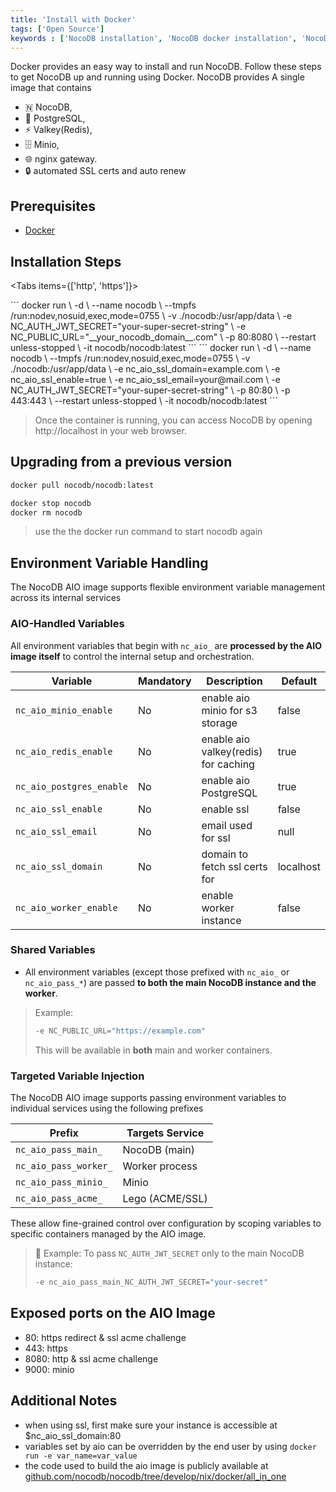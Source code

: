 ```yaml
---
title: 'Install with Docker'
tags: ['Open Source']
keywords : ['NocoDB installation', 'NocoDB docker installation', 'NocoDB prerequisites']
---
```


Docker provides an easy way to install and run NocoDB. Follow these steps to get NocoDB up and running using Docker.
NocoDB provides A single image that contains 

- 🇳  NocoDB,
- 🐘 PostgreSQL,
- ⚡ Valkey(Redis), 
- 🗄 Minio, 
- 🌐 nginx gateway.
- 🔒 automated SSL certs and auto renew


## Prerequisites
- [Docker](https://www.docker.com/get-started)

## Installation Steps

<Tabs items={['http', 'https']}>

<Tab value="http">
```
docker run \
	-d \
	--name nocodb \
	--tmpfs /run:nodev,nosuid,exec,mode=0755 \
	-v ./nocodb:/usr/app/data \
	-e NC_AUTH_JWT_SECRET="your-super-secret-string" \
	-e NC_PUBLIC_URL="__your_nocodb_domain__.com" \
	-p 80:8080 \
	--restart unless-stopped \
	-it nocodb/nocodb:latest
```
</Tab>

<Tab value="https">
```
docker run \
	-d \
	--name nocodb \
	--tmpfs /run:nodev,nosuid,exec,mode=0755 \
	-v ./nocodb:/usr/app/data \
	-e nc_aio_ssl_domain=example.com \
	-e nc_aio_ssl_enable=true \
	-e nc_aio_ssl_email=your@mail.com \
	-e NC_AUTH_JWT_SECRET="your-super-secret-string" \
	-p 80:80 \
	-p 443:443 \
	--restart unless-stopped \
	-it nocodb/nocodb:latest
```
</Tab>

</Tabs>


> Once the container is running, you can access NocoDB by opening http://localhost in your web browser.

## Upgrading from a previous version

```bash
docker pull nocodb/nocodb:latest

docker stop nocodb
docker rm nocodb

```
> use the the docker run command to start nocodb again

## Environment Variable Handling

The NocoDB AIO image supports flexible environment variable management across its internal services

### AIO-Handled Variables

All environment variables that begin with `nc_aio_` are **processed by the AIO image itself** to control the internal setup and orchestration.

| Variable                 | Mandatory | Description                           | Default   |
|--------------------------|-----------|---------------------------------------|-----------|
| `nc_aio_minio_enable`    | No        | enable aio minio for s3 storage       | false     |
| `nc_aio_redis_enable`    | No        | enable aio valkey(redis) for caching  | true      |
| `nc_aio_postgres_enable` | No        | enable aio PostgreSQL                 | true      |
| `nc_aio_ssl_enable`      | No        | enable ssl                            | false     |
| `nc_aio_ssl_email`       | No        | email used for ssl                    | null      |
| `nc_aio_ssl_domain`      | No        | domain to fetch ssl certs for         | localhost |
| `nc_aio_worker_enable`   | No        | enable worker instance                | false     |

### Shared Variables

* All environment variables (except those prefixed with `nc_aio_` or `nc_aio_pass_*`) are passed **to both the main NocoDB instance and the worker**.

> Example:
>
> ```bash
> -e NC_PUBLIC_URL="https://example.com"
> ```
>
> This will be available in **both** main and worker containers.

### Targeted Variable Injection

The NocoDB AIO image supports passing environment variables to individual services using the following prefixes

| Prefix                | Targets Service |
| --------------------- | --------------- |
| `nc_aio_pass_main_`   | NocoDB (main)   |
| `nc_aio_pass_worker_` | Worker process  |
| `nc_aio_pass_minio_`  | Minio           |
| `nc_aio_pass_acme_`   | Lego (ACME/SSL) |

These allow fine-grained control over configuration by scoping variables to specific containers managed by the AIO image.

> 🔧 Example:
> To pass `NC_AUTH_JWT_SECRET` only to the main NocoDB instance:
>
> ```bash
> -e nc_aio_pass_main_NC_AUTH_JWT_SECRET="your-secret"
> ```

## Exposed ports on the AIO Image

- 80: https redirect & ssl acme challenge
- 443: https
- 8080: http & ssl acme challenge
- 9000: minio

## Additional Notes

- when using ssl, first make sure your instance is accessible at $nc_aio_ssl_domain:80
- variables set by aio can be overridden by the end user by using `docker run -e var_name=var_value`
- the code used to build the aio image is publicly available at [github.com/nocodb/nocodb/tree/develop/nix/docker/all_in_one](https://github.com/nocodb/nocodb/tree/develop/nix/docker/all_in_one)
